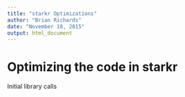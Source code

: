 ```yaml
---
title: "starkr Optimizations"
author: "Brian Richards"
date: "November 18, 2015"
output: html_document
---
```


# Optimizing the code in starkr

Initial library calls
